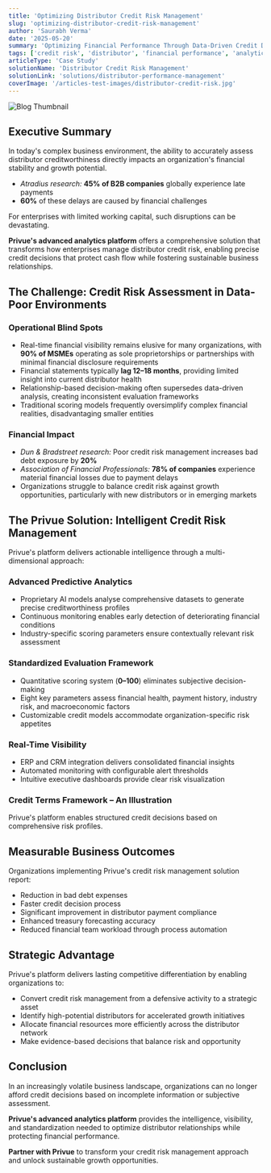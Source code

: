 ```yaml
---
title: 'Optimizing Distributor Credit Risk Management'
slug: 'optimizing-distributor-credit-risk-management'
author: 'Saurabh Verma'
date: '2025-05-20'
summary: 'Optimizing Financial Performance Through Data-Driven Credit Decisions'
tags: ['credit risk', 'distributor', 'financial performance', 'analytics', 'B2B']
articleType: 'Case Study'
solutionName: 'Distributor Credit Risk Management'
solutionLink: 'solutions/distributor-performance-management'
coverImage: '/articles-test-images/distributor-credit-risk.jpg'
---
```


![Blog Thumbnail](/articles-test-images/distributor-credit-risk.jpg)

## Executive Summary

In today's complex business environment, the ability to accurately assess distributor creditworthiness directly impacts an organization's financial stability and growth potential.

- _Atradius research:_ **45% of B2B companies** globally experience late payments
- **60%** of these delays are caused by financial challenges

For enterprises with limited working capital, such disruptions can be devastating.

**Privue's advanced analytics platform** offers a comprehensive solution that transforms how enterprises manage distributor credit risk, enabling precise credit decisions that protect cash flow while fostering sustainable business relationships.

## The Challenge: Credit Risk Assessment in Data-Poor Environments

### Operational Blind Spots

- Real-time financial visibility remains elusive for many organizations, with **90% of MSMEs** operating as sole proprietorships or partnerships with minimal financial disclosure requirements
- Financial statements typically **lag 12–18 months**, providing limited insight into current distributor health
- Relationship-based decision-making often supersedes data-driven analysis, creating inconsistent evaluation frameworks
- Traditional scoring models frequently oversimplify complex financial realities, disadvantaging smaller entities

### Financial Impact

- _Dun & Bradstreet research:_ Poor credit risk management increases bad debt exposure by **20%**
- _Association of Financial Professionals:_ **78% of companies** experience material financial losses due to payment delays
- Organizations struggle to balance credit risk against growth opportunities, particularly with new distributors or in emerging markets

## The Privue Solution: Intelligent Credit Risk Management

Privue's platform delivers actionable intelligence through a multi-dimensional approach:

### Advanced Predictive Analytics

- Proprietary AI models analyse comprehensive datasets to generate precise creditworthiness profiles
- Continuous monitoring enables early detection of deteriorating financial conditions
- Industry-specific scoring parameters ensure contextually relevant risk assessment

### Standardized Evaluation Framework

- Quantitative scoring system (**0–100**) eliminates subjective decision-making
- Eight key parameters assess financial health, payment history, industry risk, and macroeconomic factors
- Customizable credit models accommodate organization-specific risk appetites

### Real-Time Visibility

- ERP and CRM integration delivers consolidated financial insights
- Automated monitoring with configurable alert thresholds
- Intuitive executive dashboards provide clear risk visualization

### Credit Terms Framework – An Illustration

Privue's platform enables structured credit decisions based on comprehensive risk profiles.

## Measurable Business Outcomes

Organizations implementing Privue's credit risk management solution report:

- Reduction in bad debt expenses
- Faster credit decision process
- Significant improvement in distributor payment compliance
- Enhanced treasury forecasting accuracy
- Reduced financial team workload through process automation

## Strategic Advantage

Privue's platform delivers lasting competitive differentiation by enabling organizations to:

- Convert credit risk management from a defensive activity to a strategic asset
- Identify high-potential distributors for accelerated growth initiatives
- Allocate financial resources more efficiently across the distributor network
- Make evidence-based decisions that balance risk and opportunity

## Conclusion

In an increasingly volatile business landscape, organizations can no longer afford credit decisions based on incomplete information or subjective assessment.

**Privue's advanced analytics platform** provides the intelligence, visibility, and standardization needed to optimize distributor relationships while protecting financial performance.

**Partner with Privue** to transform your credit risk management approach and unlock sustainable growth opportunities.
